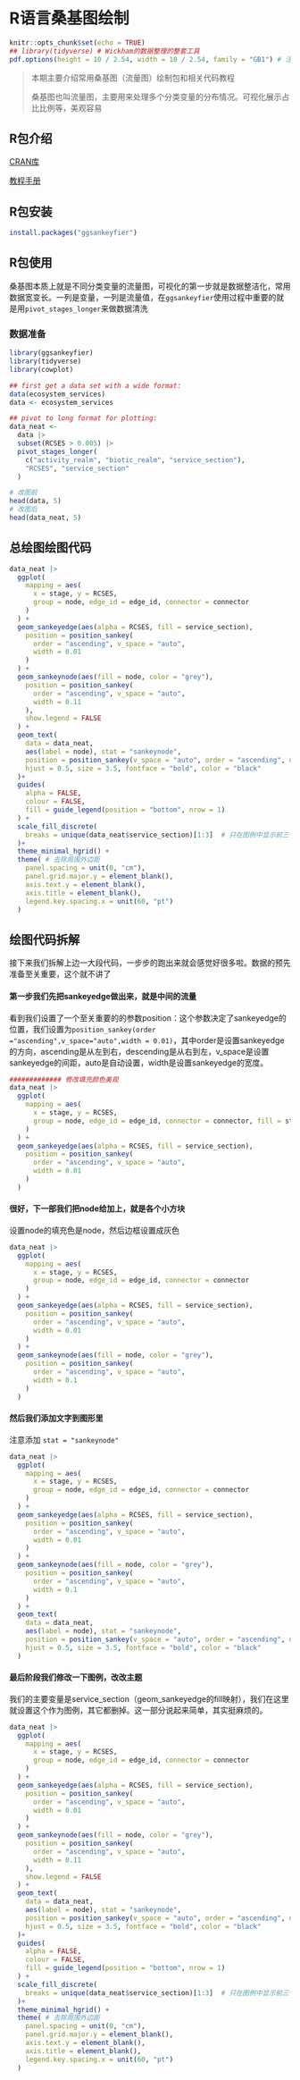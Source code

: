 # R语言桑基图绘制

```r
knitr::opts_chunk$set(echo = TRUE)
## library(tidyverse) # Wickham的数据整理的整套工具
pdf.options(height = 10 / 2.54, width = 10 / 2.54, family = "GB1") # 注意：此设置要放在最后
```

> 本期主要介绍常用桑基图（流量图）绘制包和相关代码教程
> 
> 桑基图也叫流量图，主要用来处理多个分类变量的分布情况。可视化展示占比比例等，美观容易

## R包介绍

[CRAN库](https://cran.r-project.org/web/packages/ggsankeyfier/index.html)

[教程手册](https://cran.r-project.org/web/packages/ggsankeyfier/vignettes/decorating.html)

## R包安装

```r
install.packages("ggsankeyfier")
```

## R包使用

桑基图本质上就是不同分类变量的流量图，可视化的第一步就是数据整洁化，常用数据宽变长。一列是变量，一列是流量值，在`ggsankeyfier`使用过程中重要的就是用`pivot_stages_longer`来做数据清洗

### 数据准备
```r
library(ggsankeyfier)
library(tidyverse)
library(cowplot)

## first get a data set with a wide format:
data(ecosystem_services)
data <- ecosystem_services

## pivot to long format for plotting:
data_neat <-
  data |>
  subset(RCSES > 0.005) |>
  pivot_stages_longer(
    c("activity_realm", "biotic_realm", "service_section"),
    "RCSES", "service_section"
  )

# 改图前
head(data, 5)
# 改图后
head(data_neat, 5)
```

## 总绘图绘图代码

```r
data_neat |>
  ggplot(
    mapping = aes(
      x = stage, y = RCSES,
      group = node, edge_id = edge_id, connector = connector
    )
  ) +
  geom_sankeyedge(aes(alpha = RCSES, fill = service_section),
    position = position_sankey(
      order = "ascending", v_space = "auto",
      width = 0.01
    )
  ) +
  geom_sankeynode(aes(fill = node, color = "grey"),
    position = position_sankey(
      order = "ascending", v_space = "auto",
      width = 0.11
    ),
    show.legend = FALSE
  ) +
  geom_text(
    data = data_neat,
    aes(label = node), stat = "sankeynode",
    position = position_sankey(v_space = "auto", order = "ascending", nudge_x = 0),
    hjust = 0.5, size = 3.5, fontface = "bold", color = "black"
  )+
  guides(
    alpha = FALSE,
    colour = FALSE,
    fill = guide_legend(position = "bottom", nrow = 1)
  ) +
  scale_fill_discrete(
    breaks = unique(data_neat$service_section)[1:3]  # 只在图例中显示前三个键
  )+
  theme_minimal_hgrid() +
  theme( # 去除周围外边距
    panel.spacing = unit(0, "cm"),
    panel.grid.major.y = element_blank(),
    axis.text.y = element_blank(),
    axis.title = element_blank(),
    legend.key.spacing.x = unit(60, "pt")
  ) 

```

## 绘图代码拆解

接下来我们拆解上边一大段代码，一步步的跑出来就会感觉好很多啦。数据的预先准备至关重要，这个就不讲了

#### 第一步我们先把sankeyedge做出来，就是中间的流量

看到我们设置了一个至关重要的的参数position：这个参数决定了sankeyedge的位置，我们设置为`position_sankey(order ="ascending",v_space="auto",width = 0.01)`，其中order是设置sankeyedge的方向，ascending是从左到右，descending是从右到左，v_space是设置sankeyedge的间距，auto是自动设置，width是设置sankeyedge的宽度。


```r
############# 修改填充颜色美观
data_neat |>
  ggplot(
    mapping = aes(
      x = stage, y = RCSES,
      group = node, edge_id = edge_id, connector = connector, fill = stage
    )
  ) +
  geom_sankeyedge(aes(alpha = RCSES, fill = service_section),
    position = position_sankey(
      order = "ascending", v_space = "auto",
      width = 0.01
    )
  )

```

#### 很好，下一部我们把node给加上，就是各个小方块

设置node的填充色是node，然后边框设置成灰色

```r
data_neat |>
  ggplot(
    mapping = aes(
      x = stage, y = RCSES,
      group = node, edge_id = edge_id, connector = connector
    )
  ) +
  geom_sankeyedge(aes(alpha = RCSES, fill = service_section),
    position = position_sankey(
      order = "ascending", v_space = "auto",
      width = 0.01
    )
  ) +
  geom_sankeynode(aes(fill = node, color = "grey"),
    position = position_sankey(
      order = "ascending", v_space = "auto",
      width = 0.1
    )
  )
```

#### 然后我们添加文字到图形里

注意添加 `stat = "sankeynode"`

```r
data_neat |>
  ggplot(
    mapping = aes(
      x = stage, y = RCSES,
      group = node, edge_id = edge_id, connector = connector
    )
  ) +
  geom_sankeyedge(aes(alpha = RCSES, fill = service_section),
    position = position_sankey(
      order = "ascending", v_space = "auto",
      width = 0.01
    )
  ) +
  geom_sankeynode(aes(fill = node, color = "grey"),
    position = position_sankey(
      order = "ascending", v_space = "auto",
      width = 0.1
    )
  ) +
  geom_text(
    data = data_neat,
    aes(label = node), stat = "sankeynode",
    position = position_sankey(v_space = "auto", order = "ascending", nudge_x = 0),
    hjust = 0.5, size = 3.5, fontface = "bold", color = "black"
  )
```

#### 最后阶段我们修改一下图例，改改主题

我们的主要变量是service_section（geom_sankeyedge的fill映射），我们在这里就设置这个作为图例，其它都删掉。这一部分说起来简单，其实挺麻烦的。

```r
data_neat |>
  ggplot(
    mapping = aes(
      x = stage, y = RCSES,
      group = node, edge_id = edge_id, connector = connector
    )
  ) +
  geom_sankeyedge(aes(alpha = RCSES, fill = service_section),
    position = position_sankey(
      order = "ascending", v_space = "auto",
      width = 0.01
    )
  ) +
  geom_sankeynode(aes(fill = node, color = "grey"),
    position = position_sankey(
      order = "ascending", v_space = "auto",
      width = 0.11
    ),
    show.legend = FALSE
  ) +
  geom_text(
    data = data_neat,
    aes(label = node), stat = "sankeynode",
    position = position_sankey(v_space = "auto", order = "ascending", nudge_x = 0),
    hjust = 0.5, size = 3.5, fontface = "bold", color = "black"
  )+
  guides(
    alpha = FALSE,
    colour = FALSE,
    fill = guide_legend(position = "bottom", nrow = 1)
  ) +
  scale_fill_discrete(
    breaks = unique(data_neat$service_section)[1:3]  # 只在图例中显示前三个键
  )+
  theme_minimal_hgrid() +
  theme( # 去除周围外边距
    panel.spacing = unit(0, "cm"),
    panel.grid.major.y = element_blank(),
    axis.text.y = element_blank(),
    axis.title = element_blank(),
    legend.key.spacing.x = unit(60, "pt")
  ) 
```
